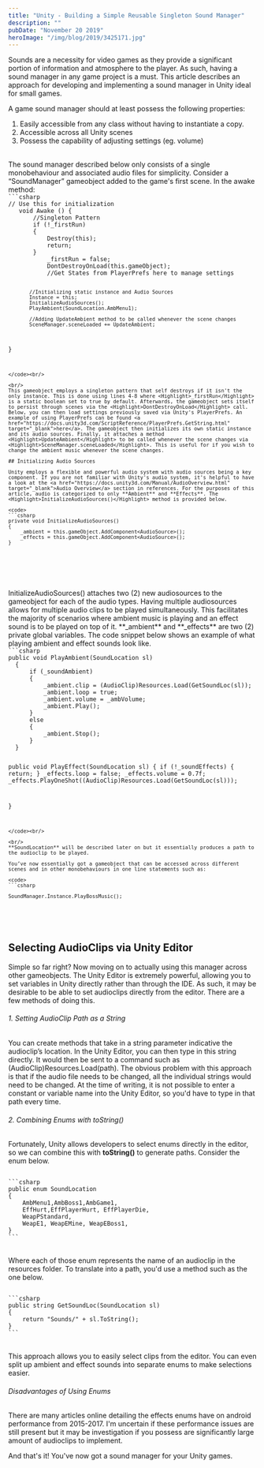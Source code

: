 ```yaml
---
title: "Unity - Building a Simple Reusable Singleton Sound Manager"
description: ""
pubDate: "November 20 2019"
heroImage: "/img/blog/2019/3425171.jpg"
---
```




Sounds are a necessity for video games as they provide a significant portion of information and atmosphere to the player. As such, having a sound manager in any game project is a must. This article describes an approach for developing and implementing a sound manager in Unity ideal for small games.

A game sound manager should at least possess the following properties:
1. Easily accessible from any class without having to instantiate a copy.
2. Accessible across all Unity scenes 
3. Possess the capability of adjusting settings (eg. volume)

<br/>
The sound manager described below only consists of a single monobehaviour and associated audio files for simplicity. Consider a “SoundManager” gameobject added to the game's first scene. In the awake method:



<code>
```csharp 
// Use this for initialization
   void Awake () {
       //Singleton Pattern
       if (!_firstRun)
       {
           Destroy(this);
           return;
       }
           _firstRun = false;
           DontDestroyOnLoad(this.gameObject);
           //Get States from PlayerPrefs here to manage settings
 
           //Initializing static instance and Audio Sources
           Instance = this;
           InitializeAudioSources();
           PlayAmbient(SoundLocation.AmbMenu1);
 
           //Adding UpdateAmbient method to be called whenever the scene changes
           SceneManager.sceneLoaded += UpdateAmbient;
        
   }
```
</code><br/>

<br/>
This gameobject employs a singleton pattern that self destroys if it isn't the only instance. This is done using lines 4-8 where <Highlight>_firstRun</Highlight> is a static boolean set to true by default. Afterwards, the gameobject sets itself to persist through scenes via the <Highlight>DontDestroyOnLoad</Highlight> call. Below, you can then load settings previously saved via Unity's PlayerPrefs. An example of using PlayerPrefs can be found <a href="https://docs.unity3d.com/ScriptReference/PlayerPrefs.GetString.html" target="_blank">here</a>. The gameobject then initializes its own static instance and its audio sources. Finally, it attaches a method <Highlight>UpdateAmbient</Highlight> to be called whenever the scene changes via <Highlight>SceneManager.sceneLoaded</Highlight>. This is useful for if you wish to change the ambient music whenever the scene changes.

## Initializing Audio Sources

Unity employs a flexible and powerful audio system with audio sources being a key component. If you are not familiar with Unity's audio system, it's helpful to have a look at the <a href="https://docs.unity3d.com/Manual/AudioOverview.html" target="_blank">Audio Overview</a> section in references. For the purposes of this article, audio is categorized to only **Ambient** and **Effects**. The <Highlight>InitializeAudioSources()</Highlight> method is provided below.

<code>
```csharp 
private void InitializeAudioSources()
{
    _ambient = this.gameObject.AddComponent<AudioSource>();
    _effects = this.gameObject.AddComponent<AudioSource>();
}
```
</code><br/>

<br/>
<Highlight>InitializeAudioSources()</Highlight>  attaches two (2) new audiosources to the gameobject for each of the audio types. Having multiple audiosources allows for multiple audio clips to be played simultaneously. This facilitates the majority of scenarios where ambient music is playing and an effect sound is to be played on top of it. **_ambient** and **_effects** are two (2) private global variables. The code snippet below shows an example of what playing ambient and effect sounds look like.

<code>
```csharp
public void PlayAmbient(SoundLocation sl)
  {
      if (_soundAmbient)
      {
          _ambient.clip = (AudioClip)Resources.Load(GetSoundLoc(sl));
          _ambient.loop = true;
          _ambient.volume = _ambVolume;
          _ambient.Play();
      }
      else
      {
          _ambient.Stop();
      }
  }
 
  public void PlayEffect(SoundLocation sl)
  {
      if (!_soundEffects)
      {
          return;
      }
      _effects.loop = false;
      _effects.volume = 0.7f;
      _effects.PlayOneShot((AudioClip)Resources.Load(GetSoundLoc(sl)));
 
  }
```
</code><br/>

<br/>
**SoundLocation** will be described later on but it essentially produces a path to the audioclip to be played.

You’ve now essentially got a gameobject that can be accessed across different scenes and in other monobehaviours in one line statements such as:

<code>
```csharp 
	
SoundManager.Instance.PlayBossMusic();
```
</code><br/>

## Selecting AudioClips via Unity Editor

Simple so far right? Now moving on to actually using this manager across other gameobjects. The Unity Editor is extremely powerful, allowing you to set variables in Unity directly rather than through the IDE. As such, it may be desirable to be able to set audioclips directly from the editor. There are a few methods of doing this.

###### 1. Setting AudioClip Path as a String
You can create methods that take in a string parameter indicative the audioclip’s location. In the Unity Editor, you can then type in this string directly. It would then be sent to a command such as <Highlight>(AudioClip)Resources.Load(path)</Highlight>. The obvious problem with this approach is that if the audio file needs to be changed, all the individual strings would need to be changed. At the time of writing, it is not possible to enter a constant or variable name into the Unity Editor, so you'd have to type in that path every time.

###### 2. Combining Enums with toString()

Fortunately, Unity allows developers to select enums directly in the editor, so we can combine this with **toString()** to generate paths. Consider the enum below.

<code>
```csharp 
public enum SoundLocation
{
    AmbMenu1,AmbBoss1,AmbGame1,
    EffHurt,EffPlayerHurt, EffPlayerDie,
    WeapPStandard,
    WeapE1, WeapEMine, WeapEBoss1,
}
```
</code><br/>

Where each of those enum represents the name of an audioclip in the resources folder. To translate into a path, you'd use a method such as the one below.

<code>
```csharp 
public string GetSoundLoc(SoundLocation sl)
{
    return "Sounds/" + sl.ToString();
}
```
</code><br/>

This approach allows you to easily select clips from the editor. You can even split up ambient and effect sounds into separate enums to make selections easier.

###### Disadvantages of Using Enums 

There are many articles online detailing the effects enums have on android performance from 2015-2017. I'm uncertain if these performance issues are still present but it may be investigation if you possess are significantly large amount of audioclips to implement.

And that's it! You've now got a sound manager for your Unity games.